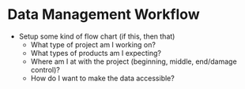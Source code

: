 # Data Management Workflow {#workflow}

* Setup some kind of flow chart (if this, then that)
     * What type of project am I working on? 
     * What types of products am I expecting?
     * Where am I at with the project (beginning, middle, end/damage control)?
     * How do I want to make the data accessible?


